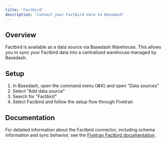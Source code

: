 ```yaml
---
title: 'Factbird'
description: 'Connect your Factbird data to Basedash'
---
```


## Overview

Factbird is available as a data source via Basedash Warehouse. This allows you to sync your Factbird data into a centralized warehouse managed by Basedash.

## Setup

1. In Basedash, open the command menu (⌘K) and open "Data sources"
2. Select "Add data source"
3. Search for "Factbird"
4. Select Factbird and follow the setup flow through Fivetran

## Documentation

For detailed information about the Factbird connector, including schema information and sync behavior, see the [Fivetran Factbird documentation](https://fivetran.com/docs/connectors/applications/factbird).
